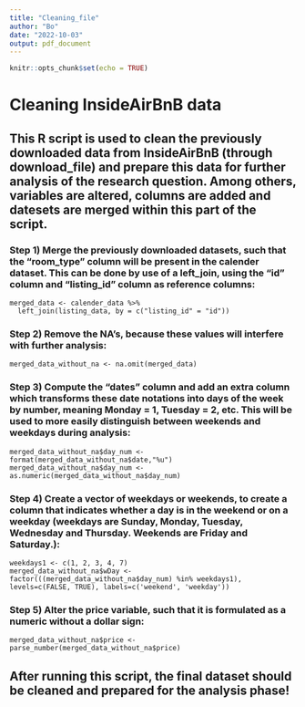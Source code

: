 ```yaml
---
title: "Cleaning_file"
author: "Bo"
date: "2022-10-03"
output: pdf_document
---
```


```r
knitr::opts_chunk$set(echo = TRUE)
```

# Cleaning InsideAirBnB data

## This R script is used to clean the previously downloaded data from InsideAirBnB (through download_file) and prepare this data for further analysis of the research question. Among others, variables are altered, columns are added and datesets are merged within this part of the script.

### Step 1) Merge the previously downloaded datasets, such that the "room_type" column will be present in the calender dataset. This can be done by use of a left_join, using the "id" column and "listing_id" column as reference columns:
```Merging
merged_data <- calender_data %>%
  left_join(listing_data, by = c("listing_id" = "id"))
```

### Step 2) Remove the NA's, because these values will interfere with further analysis:
```Remove
merged_data_without_na <- na.omit(merged_data)
```

### Step 3) Compute the "dates" column and add an extra column which transforms these date notations into days of the week by number, meaning Monday = 1, Tuesday = 2, etc. This will be used to more easily distinguish between weekends and weekdays during analysis:
```Computing
merged_data_without_na$day_num <- format(merged_data_without_na$date,"%u")
merged_data_without_na$day_num <- as.numeric(merged_data_without_na$day_num)
```

### Step 4) Create a vector of weekdays or weekends, to create a column that indicates whether a day is in the weekend or on a weekday (weekdays are Sunday, Monday, Tuesday, Wednesday and Thursday. Weekends are Friday and Saturday.):
```Create
weekdays1 <- c(1, 2, 3, 4, 7)
merged_data_without_na$wDay <- factor(((merged_data_without_na$day_num) %in% weekdays1), levels=c(FALSE, TRUE), labels=c('weekend', 'weekday'))
```

### Step 5) Alter the price variable, such that it is formulated as a numeric without a dollar sign:
```Alter
merged_data_without_na$price <- parse_number(merged_data_without_na$price)
```

## After running this script, the final dataset should be cleaned and prepared for the analysis phase!
